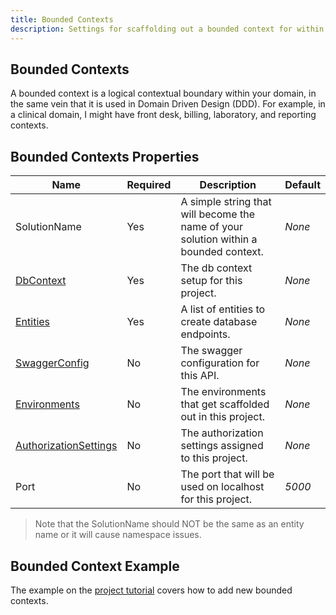 ```yaml
---
title: Bounded Contexts
description: Settings for scaffolding out a bounded context for within your domain project.
---
```


## Bounded Contexts
A bounded context is a logical contextual boundary within your domain, in the same vein that it is used in Domain Driven Design (DDD). For example, in
a clinical domain, I might have front desk, billing, laboratory, and reporting contexts.

## Bounded Contexts Properties

| Name       | Required | Description                                                         | Default                          |
| ---------- | -------- | ------------------------------------------------------------------- | -------------------------------- |
| SolutionName    | Yes      | A simple string that will become the name of your solution within a bounded context. | *None*   |
| [DbContext](/docs/db-context)       | Yes      | The db context setup for this project. | *None*   |
| [Entities](/docs/entities)        | Yes      | A list of entities to create database endpoints. | *None*   |
| [SwaggerConfig](/docs/swagger)   | No      | The swagger configuration for this API. | *None*   |
| [Environments](/docs/multiple-environments)    | No      | The environments that get scaffolded out in this project. | *None*   |
| [AuthorizationSettings](/docs/authorization-settings)    | No      | The authorization settings assigned to this project. | *None*   |
| Port    | No      | The port that will be used on localhost for this project. | *5000*   |

> Note that the SolutionName should NOT be the same as an entity name or it will cause namespace issues.

## Bounded Context Example
The example on the [project tutorial](/docs/tutorial#adding-a-new-bounded-context) covers how to add new bounded contexts.